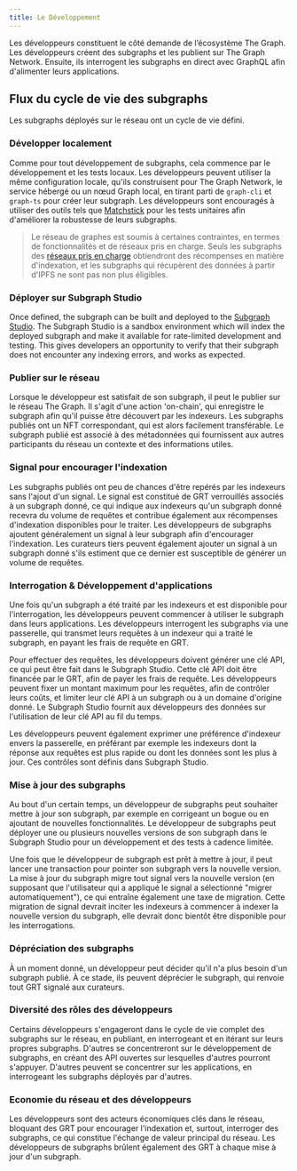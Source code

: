 ```yaml
---
title: Le Développement
---
```


Les développeurs constituent le côté demande de l’écosystème The Graph. Les développeurs créent des subgraphs et les publient sur The Graph Network. Ensuite, ils interrogent les subgraphs en direct avec GraphQL afin d'alimenter leurs applications.

## Flux du cycle de vie des subgraphs

Les subgraphs déployés sur le réseau ont un cycle de vie défini.

### Développer localement

Comme pour tout développement de subgraphs, cela commence par le développement et les tests locaux. Les développeurs peuvent utiliser la même configuration locale, qu'ils construisent pour The Graph Network, le service hébergé ou un nœud Graph local, en tirant parti de `graph-cli` et `graph-ts` pour créer leur subgraph. Les développeurs sont encouragés à utiliser des outils tels que [Matchstick](https://github.com/LimeChain/matchstick) pour les tests unitaires afin d'améliorer la robustesse de leurs subgraphs.

> Le réseau de graphes est soumis à certaines contraintes, en termes de fonctionnalités et de réseaux pris en charge. Seuls les subgraphs des [réseaux pris en charge](/developing/supported-networks) obtiendront des récompenses en matière d'indexation, et les subgraphs qui récupèrent des données à partir d'IPFS ne sont pas non plus éligibles.

### Déployer sur Subgraph Studio

Once defined, the subgraph can be built and deployed to the [Subgraph Studio](https://thegraph.com/docs/en/deploying/subgraph-studio-faqs/). The Subgraph Studio is a sandbox environment which will index the deployed subgraph and make it available for rate-limited development and testing. This gives developers an opportunity to verify that their subgraph does not encounter any indexing errors, and works as expected.

### Publier sur le réseau

Lorsque le développeur est satisfait de son subgraph, il peut le publier sur le réseau The Graph. Il s'agit d'une action 'on-chain', qui enregistre le subgraph afin qu'il puisse être découvert par les indexeurs. Les subgraphs publiés ont un NFT correspondant, qui est alors facilement transférable. Le subgraph publié est associé à des métadonnées qui fournissent aux autres participants du réseau un contexte et des informations utiles.

### Signal pour encourager l'indexation

Les subgraphs publiés ont peu de chances d'être repérés par les indexeurs sans l'ajout d'un signal. Le signal est constitué de GRT verrouillés associés à un subgraph donné, ce qui indique aux indexeurs qu'un subgraph donné recevra du volume de requêtes et contribue également aux récompenses d'indexation disponibles pour le traiter. Les développeurs de subgraphs ajoutent généralement un signal à leur subgraph afin d'encourager l'indexation. Les curateurs tiers peuvent également ajouter un signal à un subgraph donné s'ils estiment que ce dernier est susceptible de générer un volume de requêtes.

### Interrogation & Développement d'applications

Une fois qu'un subgraph a été traité par les indexeurs et est disponible pour l'interrogation, les développeurs peuvent commencer à utiliser le subgraph dans leurs applications. Les développeurs interrogent les subgraphs via une passerelle, qui transmet leurs requêtes à un indexeur qui a traité le subgraph, en payant les frais de requête en GRT.

Pour effectuer des requêtes, les développeurs doivent générer une clé API, ce qui peut être fait dans le Subgraph Studio. Cette clé API doit être financée par le GRT, afin de payer les frais de requête. Les développeurs peuvent fixer un montant maximum pour les requêtes, afin de contrôler leurs coûts, et limiter leur clé API à un subgraph ou à un domaine d'origine donné. Le Subgraph Studio fournit aux développeurs des données sur l'utilisation de leur clé API au fil du temps.

Les développeurs peuvent également exprimer une préférence d'indexeur envers la passerelle, en préférant par exemple les indexeurs dont la réponse aux requêtes est plus rapide ou dont les données sont les plus à jour. Ces contrôles sont définis dans Subgraph Studio.

### Mise à jour des subgraphs

Au bout d'un certain temps, un développeur de subgraphs peut souhaiter mettre à jour son subgraph, par exemple en corrigeant un bogue ou en ajoutant de nouvelles fonctionnalités. Le développeur de subgraphs peut déployer une ou plusieurs nouvelles versions de son subgraph dans le Subgraph Studio pour un développement et des tests à cadence limitée.

Une fois que le développeur de subgraph est prêt à mettre à jour, il peut lancer une transaction pour pointer son subgraph vers la nouvelle version. La mise à jour du subgraph migre tout signal vers la nouvelle version (en supposant que l'utilisateur qui a appliqué le signal a sélectionné "migrer automatiquement"), ce qui entraîne également une taxe de migration. Cette migration de signal devrait inciter les indexeurs à commencer à indexer la nouvelle version du subgraph, elle devrait donc bientôt être disponible pour les interrogations.

### Dépréciation des subgraphs

À un moment donné, un développeur peut décider qu'il n'a plus besoin d'un subgraph publié. À ce stade, ils peuvent déprécier le subgraph, qui renvoie tout GRT signalé aux curateurs.

### Diversité des rôles des développeurs

Certains développeurs s'engageront dans le cycle de vie complet des subgraphs sur le réseau, en publiant, en interrogeant et en itérant sur leurs propres subgraphs. D'autres se concentreront sur le développement de subgraphs, en créant des API ouvertes sur lesquelles d'autres pourront s'appuyer. D'autres peuvent se concentrer sur les applications, en interrogeant les subgraphs déployés par d'autres.

### Economie du réseau et des développeurs

Les développeurs sont des acteurs économiques clés dans le réseau, bloquant des GRT pour encourager l'indexation et, surtout, interroger des subgraphs, ce qui constitue l'échange de valeur principal du réseau. Les développeurs de subgraphs brûlent également des GRT à chaque mise à jour d'un subgraph.
